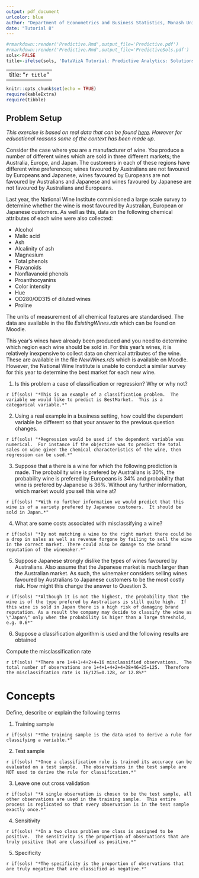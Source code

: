 ```yaml
---
output: pdf_document
urlcolor: blue
author: "Department of Econometrics and Business Statistics, Monash University"
date: "Tutorial 8"
---
```


```r
#rmarkdown::render('Predictive.Rmd',output_file='Predictive.pdf')
#rmarkdown::render('Predictive.Rmd',output_file='PredictiveSols.pdf')
sols<-FALSE
title<-ifelse(sols, 'DataVizA Tutorial: Predictive Analytics: Solutions','DataVizA Tutorial: Predictive Analytics')
```

---
title: "`r title`"
---

```r
knitr::opts_chunk$set(echo = TRUE)
require(kableExtra)
require(tibble)
```

## Problem Setup

*This exercise is based on real data that can be found [here](https://archive.ics.uci.edu/ml/datasets/wine).  However for educational reasons some of the context has been made up.*

Consider the case where you are a manufacturer of wine.  You produce a number of different wines which are sold in three different markets; the Australia, Europe, and Japan.  The customers in each of these regions have different wine preferences; wines favoured by Australians are not favoured by Europeans and Japanese, wines favoured by Europeans are not favoured by Australians and Japanese and wines favoured by Japanese are not favoured by Australians and Europeans.

Last year, the National Wine Institute commisioned a large scale survey to determine whether the wine is most favoured by Australian, European or Japanese customers.  As well as this, data on the following chemical attributes of each wine were also collected:

- Alcohol
- Malic acid
- Ash
- Alcalinity of ash
- Magnesium
- Total phenols
- Flavanoids
- Nonflavanoid phenols
- Proanthocyanins
- Color intensity
- Hue
- OD280/OD315 of diluted wines
- Proline 

The units of measurement of all chemical features are standardised.
The data are available in the file *ExistingWines.rds* which can be found on Moodle.

This year's wines have already been produced and you need to determine which region each wine should be sold in.  For this year's wines, it is relatively inexpensive to collect data on chemical attributes of the wine.  These are available in the file *NewWines.rds* which is available on Moodle.  However, the National Wine Institute is unable to conduct a similar survey for this year to determine the best market for each new wine.

1. Is this problem a case of classification or regression?  Why or why not?

`r if(sols) "*This is an example of a classification problem.  The variable we would like to predict is BestMarket.  This is a categorical variable.*"`

2. Using a real example in a business setting, how could the dependent variable be different so that your answer to the previous question changes.

`r if(sols) "*Regression would be used if the dependent variable was numerical.  For instance if the objective was to predict the total sales on wine given the chemical characteristics of the wine, then regression can be used.*"`

3. Suppose that a there is a wine for which the following prediction is made. The probability wine is prefered by Australians is 30%, the probability wine is prefered by Europeans is 34% and probability that wine is prefered by Japanese is 36%.  Without any further information, which market would you sell this wine at?

`r if(sols) "*With no further information we would predict that this wine is of a variety prefered by Japanese customers.  It should be sold in Japan.*"`

4. What are some costs associated with misclassifying a wine?

`r if(sols) "*By not matching a wine to the right market there could be a drop in sales as well as revenue forgone by failing to sell the wine in the correct market. There could also be damage to the brand reputation of the winemaker.*"`

5. Suppose Japanese strongly dislike the types of wines favoured by Australians.  Also assume that the Japanese market is much larger than the Australian market.  As such, the winemaker considers selling wines favoured by Australians to Japanese customers to be the most costly risk.  How might this change the answer to Question 3.    

`r if(sols) "*Although it is not the highest, the probability that the wine is of the type prefered by Australians is still quite high.  If this wine is sold in Japan there is a high risk of damaging brand reputation. As a result the company may decide to classify the wine as \"Japan\" only when the probability is higer than a large threshold, e.g. 0.6*"`

6. Suppose a classification algorithm is used and the following results are obtained

\begin{table}[!h]
\centering
\begin{tabular}{c|ccc}
                       &Predicted      &Predicted          &Predicted          \\
True best market             &Australia           &Europe               &Japan          \\
\hline
Australia                   &38             &1                  &4                  \\
Europe                 &1              &46                 &4                  \\
Japan              &2              &4                  &25                 \\
\end{tabular}
\end{table}

Compute the misclassification rate

`r if(sols) "*There are 1+4+1+4+2+4=16 misclassified observations.  The total number of observations are 1+4+1+4+2+4+38+46+25=125.  Therefore the misclassifcation rate is 16/125=0.128, or 12.8%*"`

# Concepts

Define, describe or explain the following terms

1. Training sample

`r if(sols) "*The training sample is the data used to derive a rule for classifying a variable.*"`

2. Test sample

`r if(sols) "*Once a classification rule is trained its accuracy can be evaluated on a test sample.  The observations in the test sample are NOT used to derive the rule for classification.*"`

3. Leave one out cross validation

`r if(sols) "*A single observation is chosen to be the test sample, all other observations are used in the training sample.  This entire process is replicated so that every observation is in the test sample exactly once.*"`

4. Sensitivity

`r if(sols) "*In a two class problem one class is assigned to be positive.  The sensitivity is the proportion of observations that are truly positive that are classified as positive.*"`

5. Specificity

`r if(sols) "*The specificity is the proportion of observations that are truly negative that are classified as negative.*"`